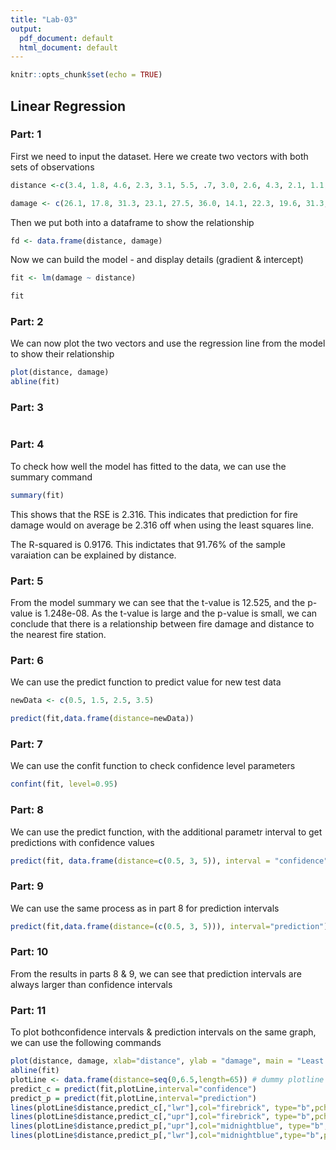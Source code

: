 ```yaml
---
title: "Lab-03"
output:
  pdf_document: default
  html_document: default
---
```


```r
knitr::opts_chunk$set(echo = TRUE)
```

## Linear Regression

### Part: 1

First we need to input the dataset. Here we create two vectors with both sets of observations
```r
distance <-c(3.4, 1.8, 4.6, 2.3, 3.1, 5.5, .7, 3.0, 2.6, 4.3, 2.1, 1.1, 6.1, 4.8, 3.8)

damage <- c(26.1, 17.8, 31.3, 23.1, 27.5, 36.0, 14.1, 22.3, 19.6, 31.3, 24.0, 17.3, 43.2, 36.4, 26.1)

```

Then we put both into a dataframe to show the relationship
```r
fd <- data.frame(distance, damage)
```

Now we can build the model - and display details (gradient & intercept)
```r
fit <- lm(damage ~ distance)

fit
```

### Part: 2

We can now plot the two vectors and use the regression line from the model to show their relationship
```r
plot(distance, damage)
abline(fit)
```

### Part: 3
```r

```

### Part: 4

To check how well the model has fitted to the data, we can use the summary command
```r
summary(fit)
```
This shows that the RSE is 2.316. This indicates that prediction for fire damage would on average be 2.316 off when using the least squares line.

The R-squared is 0.9176. This indictates that 91.76% of the sample varaiation can be explained by distance.

### Part: 5

From the model summary we can see that the t-value is 12.525, and the p-value is 1.248e-08. As the t-value is large and the p-value is small, we can conclude that there is a relationship between fire damage and distance to the nearest fire station. 

### Part: 6

We can use the predict function to predict value for new test data
```r
newData <- c(0.5, 1.5, 2.5, 3.5)

predict(fit,data.frame(distance=newData))
```

### Part: 7 

We can use the confit function to check confidence level parameters
```r
confint(fit, level=0.95)
```

### Part: 8

We can use the predict function, with the additional parametr interval to get predictions with confidence values
```r
predict(fit, data.frame(distance=c(0.5, 3, 5)), interval = "confidence")
```


### Part: 9

We can use the same process as in part 8 for prediction intervals 
```r
predict(fit,data.frame(distance=(c(0.5, 3, 5))), interval="prediction")
```

### Part: 10

From the results in parts 8 & 9, we can see that prediction intervals are always larger than confidence intervals

### Part: 11

To plot bothconfidence intervals & prediction intervals on the same graph, we can use the following commands 
```r
plot(distance, damage, xlab="distance", ylab = "damage", main = "Least Squares Line with Confidence intervals and prediction intervals")
abline(fit)
plotLine <- data.frame(distance=seq(0,6.5,length=65)) # dummy plotline to show intervals 
predict_c = predict(fit,plotLine,interval="confidence")
predict_p = predict(fit,plotLine,interval="prediction")
lines(plotLine$distance,predict_c[,"lwr"],col="firebrick", type="b",pch="+")
lines(plotLine$distance,predict_c[,"upr"],col="firebrick", type="b",pch="+")
lines(plotLine$distance,predict_p[,"upr"],col="midnightblue", type="b",pch="*")
lines(plotLine$distance,predict_p[,"lwr"],col="midnightblue",type="b",pch="*")

```
